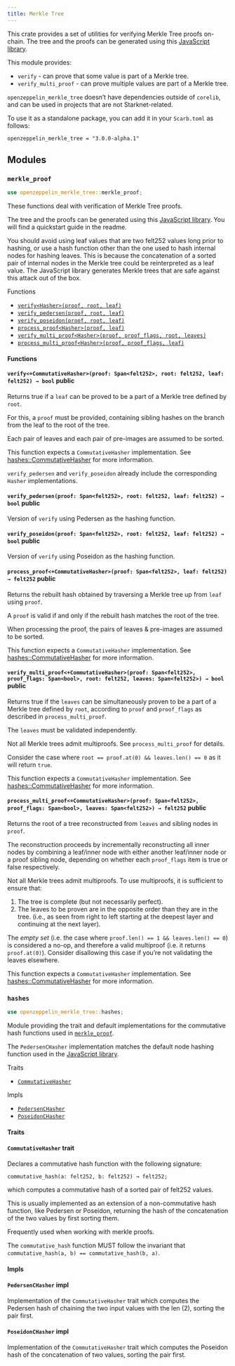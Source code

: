 ```yaml
---
title: Merkle Tree
---
```


This crate provides a set of utilities for verifying Merkle Tree proofs on-chain. The tree and the proofs can be generated using this [JavaScript library](https://github.com/ericnordelo/strk-merkle-tree).

This module provides:

- `verify` - can prove that some value is part of a Merkle tree.
- `verify_multi_proof` - can prove multiple values are part of a Merkle tree.

`openzeppelin_merkle_tree` doesn’t have dependencies outside of `corelib`, and can be used in projects that are not Starknet-related.

To use it as a standalone package, you can add it in your `Scarb.toml` as follows:

`openzeppelin_merkle_tree = "3.0.0-alpha.1"`

## [](#modules)Modules

### [](#merkle_proof)`merkle_proof`[](https://github.com/OpenZeppelin/cairo-contracts/blob/release-v3.0.0-alpha.1/packages/merkle_tree/src/merkle_proof.cairo)

```rust
use openzeppelin_merkle_tree::merkle_proof;
```

These functions deal with verification of Merkle Tree proofs.

The tree and the proofs can be generated using this [JavaScript library](https://github.com/ericnordelo/strk-merkle-tree). You will find a quickstart guide in the readme.

You should avoid using leaf values that are two felt252 values long prior to hashing, or use a hash function other than the one used to hash internal nodes for hashing leaves. This is because the concatenation of a sorted pair of internal nodes in the Merkle tree could be reinterpreted as a leaf value. The JavaScript library generates Merkle trees that are safe against this attack out of the box.

Functions

- [`verify<Hasher>(proof, root, leaf)`](#merkle_proof-verify)
- [`verify_pedersen(proof, root, leaf)`](#merkle_proof-verify_pedersen)
- [`verify_poseidon(proof, root, leaf)`](#merkle_proof-verify_poseidon)
- [`process_proof<Hasher>(proof, leaf)`](#merkle_proof-process_proof)
- [`verify_multi_proof<Hasher>(proof, proof_flags, root, leaves)`](#merkle_proof-verify_multi_proof)
- [`process_multi_proof<Hasher>(proof, proof_flags, leaf)`](#merkle_proof-process_multi_proof)

#### [](#merkle_proof-Functions)Functions

#### [](#merkle_proof-verify)`verify<+CommutativeHasher>(proof: Span<felt252>, root: felt252, leaf: felt252) → bool` public

Returns true if a `leaf` can be proved to be a part of a Merkle tree defined by `root`.

For this, a `proof` must be provided, containing sibling hashes on the branch from the leaf to the root of the tree.

Each pair of leaves and each pair of pre-images are assumed to be sorted.

This function expects a `CommutativeHasher` implementation. See [hashes::CommutativeHasher](#hashes-CommutativeHasher) for more information.

`verify_pedersen` and `verify_poseidon` already include the corresponding `Hasher` implementations.

#### [](#merkle_proof-verify_pedersen)`verify_pedersen(proof: Span<felt252>, root: felt252, leaf: felt252) → bool` public

Version of `verify` using Pedersen as the hashing function.

#### [](#merkle_proof-verify_poseidon)`verify_poseidon(proof: Span<felt252>, root: felt252, leaf: felt252) → bool` public

Version of `verify` using Poseidon as the hashing function.

#### [](#merkle_proof-process_proof)`process_proof<+CommutativeHasher>(proof: Span<felt252>, leaf: felt252) → felt252` public

Returns the rebuilt hash obtained by traversing a Merkle tree up from `leaf` using `proof`.

A `proof` is valid if and only if the rebuilt hash matches the root of the tree.

When processing the proof, the pairs of leaves &amp; pre-images are assumed to be sorted.

This function expects a `CommutativeHasher` implementation. See [hashes::CommutativeHasher](#hashes-CommutativeHasher) for more information.

#### [](#merkle_proof-verify_multi_proof)`verify_multi_proof<+CommutativeHasher>(proof: Span<felt252>, proof_flags: Span<bool>, root: felt252, leaves: Span<felt252>) → bool` public

Returns true if the `leaves` can be simultaneously proven to be a part of a Merkle tree defined by `root`, according to `proof` and `proof_flags` as described in `process_multi_proof`.

The `leaves` must be validated independently.

Not all Merkle trees admit multiproofs. See `process_multi_proof` for details.

Consider the case where `root == proof.at(0) && leaves.len() == 0` as it will return `true`.

This function expects a `CommutativeHasher` implementation. See [hashes::CommutativeHasher](#hashes-CommutativeHasher) for more information.

#### [](#merkle_proof-process_multi_proof)`process_multi_proof<+CommutativeHasher>(proof: Span<felt252>, proof_flags: Span<bool>, leaves: Span<felt252>) → felt252` public

Returns the root of a tree reconstructed from `leaves` and sibling nodes in `proof`.

The reconstruction proceeds by incrementally reconstructing all inner nodes by combining a leaf/inner node with either another leaf/inner node or a proof sibling node, depending on whether each `proof_flags` item is true or false respectively.

Not all Merkle trees admit multiproofs. To use multiproofs, it is sufficient to ensure that:

1. The tree is complete (but not necessarily perfect).
2. The leaves to be proven are in the opposite order than they are in the tree. (i.e., as seen from right to left starting at the deepest layer and continuing at the next layer).

The *empty set* (i.e. the case where `proof.len() == 1 && leaves.len() == 0`) is considered a no-op, and therefore a valid multiproof (i.e. it returns `proof.at(0)`). Consider disallowing this case if you’re not validating the leaves elsewhere.

This function expects a `CommutativeHasher` implementation. See [hashes::CommutativeHasher](#hashes-CommutativeHasher) for more information.

### [](#hashes)`hashes`[](https://github.com/OpenZeppelin/cairo-contracts/blob/release-v3.0.0-alpha.1/packages/merkle_tree/src/hashes.cairo)

```rust
use openzeppelin_merkle_tree::hashes;
```

Module providing the trait and default implementations for the commutative hash functions used in [`merkle_proof`](#merkle_proof).

The `PedersenCHasher` implementation matches the default node hashing function used in the [JavaScript library](https://github.com/ericnordelo/strk-merkle-tree).

Traits

- [`CommutativeHasher`](#hashes-CommutativeHasher)

Impls

- [`PedersenCHasher`](#hashes-PedersenCHasher)
- [`PoseidonCHasher`](#hashes-PoseidonCHasher)

#### [](#hashes-Traits)Traits

#### [](#hashes-CommutativeHasher)`CommutativeHasher` trait

Declares a commutative hash function with the following signature:

`commutative_hash(a: felt252, b: felt252) → felt252;`

which computes a commutative hash of a sorted pair of felt252 values.

This is usually implemented as an extension of a non-commutative hash function, like Pedersen or Poseidon, returning the hash of the concatenation of the two values by first sorting them.

Frequently used when working with merkle proofs.

The `commutative_hash` function MUST follow the invariant that `commutative_hash(a, b) == commutative_hash(b, a)`.

#### [](#hashes-Impls)Impls

#### [](#hashes-PedersenCHasher)`PedersenCHasher` impl

Implementation of the `CommutativeHasher` trait which computes the Pedersen hash of chaining the two input values with the len (2), sorting the pair first.

#### [](#hashes-PoseidonCHasher)`PoseidonCHasher` impl

Implementation of the `CommutativeHasher` trait which computes the Poseidon hash of the concatenation of two values, sorting the pair first.
